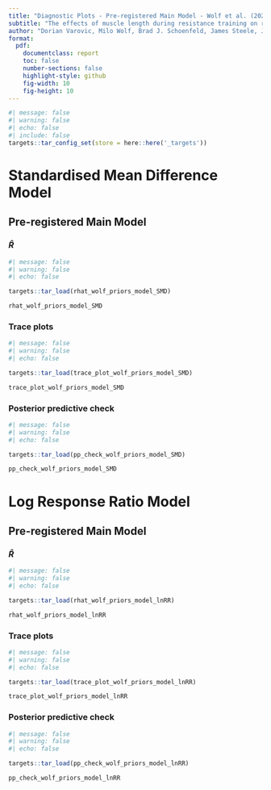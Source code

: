 ```yaml
---
title: "Diagnostic Plots - Pre-registered Main Model - Wolf et al. (2023) Informed Priors"
subtitle: "The effects of muscle length during resistance training on regional hypertrophy adaptations: A systematic review and meta-analysis"
author: "Dorian Varovic, Milo Wolf, Brad J. Schoenfeld, James Steele, Jozo Grgic Pavle Mikulic"
format:
  pdf:
    documentclass: report
    toc: false
    number-sections: false
    highlight-style: github
    fig-width: 10
    fig-height: 10
---
```

```r
#| message: false
#| warning: false
#| echo: false
#| include: false
targets::tar_config_set(store = here::here('_targets'))
```

# Standardised Mean Difference Model

## Pre-registered Main Model

### $\hat{R}$

```r
#| message: false
#| warning: false
#| echo: false

targets::tar_load(rhat_wolf_priors_model_SMD)

rhat_wolf_priors_model_SMD 

```

### Trace plots

```r
#| message: false
#| warning: false
#| echo: false

targets::tar_load(trace_plot_wolf_priors_model_SMD)

trace_plot_wolf_priors_model_SMD

```

### Posterior predictive check

```r
#| message: false
#| warning: false
#| echo: false

targets::tar_load(pp_check_wolf_priors_model_SMD)

pp_check_wolf_priors_model_SMD

```

# Log Response Ratio Model

## Pre-registered Main Model

### $\hat{R}$

```r
#| message: false
#| warning: false
#| echo: false

targets::tar_load(rhat_wolf_priors_model_lnRR)

rhat_wolf_priors_model_lnRR 

```

### Trace plots

```r
#| message: false
#| warning: false
#| echo: false

targets::tar_load(trace_plot_wolf_priors_model_lnRR)

trace_plot_wolf_priors_model_lnRR

```

### Posterior predictive check

```r
#| message: false
#| warning: false
#| echo: false

targets::tar_load(pp_check_wolf_priors_model_lnRR)

pp_check_wolf_priors_model_lnRR

```


